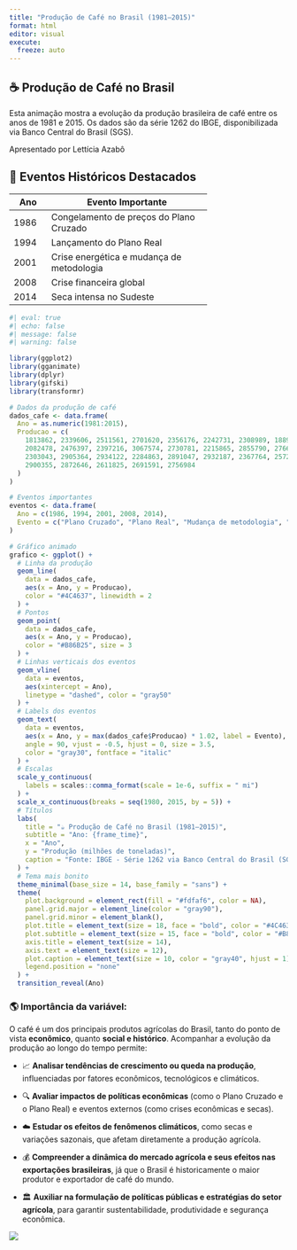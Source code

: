 ---
title: "Produção de Café no Brasil (1981–2015)"
format: html
editor: visual
execute:
  freeze: auto
---

## ☕ Produção de Café no Brasil

Esta animação mostra a evolução da produção brasileira de café entre os anos de 1981 e 2015. Os dados são da série 1262 do IBGE, disponibilizada via Banco Central do Brasil (SGS).

Apresentado por Lettícia Azabô

## 🧭 Eventos Históricos Destacados

+------+-------------------------------------------+
| Ano  | Evento Importante                         |
+======+===========================================+
| 1986 | Congelamento de preços do Plano Cruzado   |
+------+-------------------------------------------+
| 1994 | Lançamento do Plano Real                  |
+------+-------------------------------------------+
| 2001 | Crise energética e mudança de metodologia |
+------+-------------------------------------------+
| 2008 | Crise financeira global                   |
+------+-------------------------------------------+
| 2014 | Seca intensa no Sudeste                   |
+------+-------------------------------------------+

```{r}
#| eval: true
#| echo: false
#| message: false
#| warning: false

library(ggplot2)
library(gganimate)
library(dplyr)
library(gifski)
library(transformr)

# Dados da produção de café
dados_cafe <- data.frame(
  Ano = as.numeric(1981:2015),
  Producao = c(
    1813862, 2339606, 2511561, 2701620, 2356176, 2242731, 2308989, 1889543, 1910937, 1546204,
    2082478, 2476397, 2397216, 3067574, 2730781, 2215865, 2855790, 2766720, 2596557, 3010142,
    2303043, 2905364, 2934122, 2284863, 2891047, 2932187, 2367764, 2572255, 3014981, 2750891,
    2900355, 2872646, 2611825, 2691591, 2756984
  )
)

# Eventos importantes
eventos <- data.frame(
  Ano = c(1986, 1994, 2001, 2008, 2014),
  Evento = c("Plano Cruzado", "Plano Real", "Mudança de metodologia", "Crise financeira", "Seca no Sudeste")
)

# Gráfico animado
grafico <- ggplot() +
  # Linha da produção
  geom_line(
    data = dados_cafe, 
    aes(x = Ano, y = Producao), 
    color = "#4C4637", linewidth = 2
  ) +
  # Pontos
  geom_point(
    data = dados_cafe, 
    aes(x = Ano, y = Producao), 
    color = "#B86B25", size = 3
  ) +
  # Linhas verticais dos eventos
  geom_vline(
    data = eventos, 
    aes(xintercept = Ano), 
    linetype = "dashed", color = "gray50"
  ) +
  # Labels dos eventos
  geom_text(
    data = eventos,
    aes(x = Ano, y = max(dados_cafe$Producao) * 1.02, label = Evento),
    angle = 90, vjust = -0.5, hjust = 0, size = 3.5,
    color = "gray30", fontface = "italic"
  ) +
  # Escalas
  scale_y_continuous(
    labels = scales::comma_format(scale = 1e-6, suffix = " mi")
  ) +
  scale_x_continuous(breaks = seq(1980, 2015, by = 5)) +
  # Títulos
  labs(
    title = "☕ Produção de Café no Brasil (1981–2015)",
    subtitle = "Ano: {frame_time}",
    x = "Ano", 
    y = "Produção (milhões de toneladas)",
    caption = "Fonte: IBGE - Série 1262 via Banco Central do Brasil (SGS)"
  ) +
  # Tema mais bonito
  theme_minimal(base_size = 14, base_family = "sans") +
  theme(
    plot.background = element_rect(fill = "#fdfaf6", color = NA),
    panel.grid.major = element_line(color = "gray90"),
    panel.grid.minor = element_blank(),
    plot.title = element_text(size = 18, face = "bold", color = "#4C4637"),
    plot.subtitle = element_text(size = 15, face = "bold", color = "#B86B25"),
    axis.title = element_text(size = 14),
    axis.text = element_text(size = 12),
    plot.caption = element_text(size = 10, color = "gray40", hjust = 1),
    legend.position = "none"
  ) +
  transition_reveal(Ano)


```

### 🌎 **Importância da variável:**

O café é um dos principais produtos agrícolas do Brasil, tanto do ponto de vista **econômico**, quanto **social e histórico**. Acompanhar a evolução da produção ao longo do tempo permite:

-   📈 **Analisar tendências de crescimento ou queda na produção**, influenciadas por fatores econômicos, tecnológicos e climáticos.

-    🔍 **Avaliar impactos de políticas econômicas** (como o Plano Cruzado e o Plano Real) e eventos externos (como crises econômicas e secas).

-    ☁️ **Estudar os efeitos de fenômenos climáticos**, como secas e variações sazonais, que afetam diretamente a produção agrícola.

-    💰 **Compreender a dinâmica do mercado agrícola e seus efeitos nas exportações brasileiras**, já que o Brasil é historicamente o maior produtor e exportador de café do mundo.

-    🏛️ **Auxiliar na formulação de políticas públicas e estratégias do setor agrícola**, para garantir sustentabilidade, produtividade e segurança econômica.

![](producao_cafe.gif)
